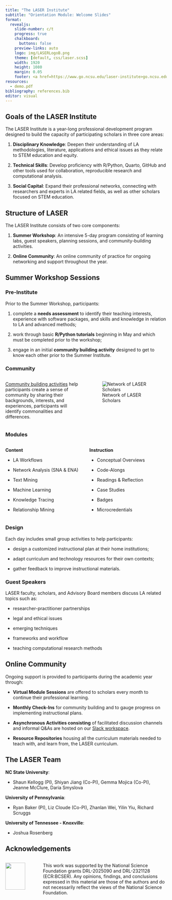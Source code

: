 ```yaml
---
title: "The LASER Institute"
subtitle: "Orientation Module: Welcome Slides"
format:
  revealjs: 
    slide-number: c/t
    progress: true
    chalkboard: 
      buttons: false
    preview-links: auto
    logo: img/LASERLogoB.png
    theme: [default, css/laser.scss]
    width: 1920
    height: 1080
    margin: 0.05
    footer: <a href=https://www.go.ncsu.edu/laser-institute>go.ncsu.edu/laser-institute
resources:
  - demo.pdf
bibliography: references.bib
editor: visual
---
```


## Goals of the LASER Institute 

The LASER Institute is a year-long professional development program designed to build the capacity of participating scholars in three core areas:

1.  **Disciplinary Knowledge**: Deepen their understanding of LA methodologies, literature, applications and ethical issues as they relate to STEM education and equity.

2.  **Technical Skills**: Develop proficiency with R/Python, Quarto, GitHub and other tools used for collaboration, reproducible research and computational analysis.

3.  **Social Capital**: Expand their professional networks, connecting with researchers and experts in LA related fields, as well as other scholars focused on STEM education.

## Structure of LASER  

The LASER Institute consists of two core components:

1.  **Summer Workshop**: An intensive 5-day program consisting of learning labs, guest speakers, planning sessions, and community-building activities.

2.  **Online Community**: An online community of practice for ongoing networking and support throughout the year.

## Summer Workshop Sessions

::: panel-tabset
### Pre-Institute

Prior to the Summer Workshop, participants:

1.  complete a **needs assessment** to identify their teaching interests, experience with software packages, and skills and knowledge in relation to LA and advanced methods;

2.  work through basic **R/Python tutorials** beginning in May and which must be completed prior to the workshop;

3.  engage in an initial **community building activity** designed to get to know each other prior to the Summer Institute.

### Community

::: columns
::: {.column width="50%"}
[Community building activities](https://fi.ncsu.edu/news/laser-institute-builds-community-of-scholars-for-lifelong-connections-future-collaboration/) help participants create a sense of community by sharing their backgrounds, interests, and experiences, participants will identify commonalities and differences.
:::

::: {.column width="50%"}
![Network of LASER Scholars](img/laser-network.png)
:::
:::

### Modules

::: columns
::: {.column width="50%"}
**Content**

-   LA Workflows

-   Network Analysis (SNA & ENA)

-   Text Mining

-   Machine Learning

-   Knowledge Tracing

-   Relationship Mining
:::

::: {.column width="50%"}
**Instruction**

-   Conceptual Overviews

-   Code-Alongs

-   Readings & Reflection

-   Case Studies

-   Badges

-   Microcredentials
:::
:::

### Design

Each day includes small group activities to help participants:

-   design a customized instructional plan at their home institutions;

-   adapt curriculum and technology resources for their own contexts;

-   gather feedback to improve instructional materials.

### Guest Speakers

LASER faculty, scholars, and Advisory Board members discuss LA related topics such as:

-   researcher-practitioner partnerships

-   legal and ethical issues

-   emerging techniques

-    frameworks and workflow

-   teaching computational research methods
:::

## Online Community

Ongoing support is provided to participants during the academic year through:

-   **Virtual Module Sessions** are offered to scholars every month to continue their professional learning.

-   **Monthly Check-Ins** for community building and to gauge progress on implementing instructional plans.

-   **Asynchronous Activities consisting** of facilitated discussion channels and informal Q&As are hosted on our [Slack workspace](#0).

-   **Resource Repositories** housing all the curriculum materials needed to teach with, and learn from, the LASER curriculum.

## The LASER Team

**NC State University**:

-   Shaun Kellogg (PI), Shiyan Jiang (Co-PI), Gemma Mojica (Co-PI), Jeanne McClure, Daria Smyslova

**University of Pennsylvania**:

-   Ryan Baker (PI), Liz Cloude (Co-PI), Zhanlan Wei, Yilin Yiu, Richard Scruggs

**University of Tennessee - Knoxville**:

-   Joshua Rosenberg

## Acknowledgements

::: columns
::: {.column width="20%"}
![](img/nsf.jpg){fig-align="center" width="80%"}
:::

::: {.column width="80%"}
This work was supported by the National Science Foundation grants DRL-2025090 and DRL-2321128 (ECR:BCSER). Any opinions, findings, and conclusions expressed in this material are those of the authors and do not necessarily reflect the views of the National Science Foundation.
:::
:::
